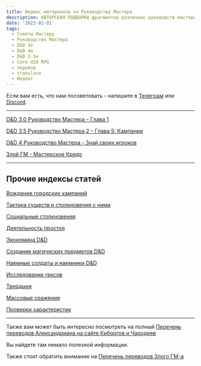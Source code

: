 ```yaml
---
title: Индекс материалов по Руководству Мастера
description: АВТОРСКАЯ ПОДБОРКА фрагментов различных руководств мастера из третьей, четвертой и пятой редакций
date: '2023-01-01'
tags:
  - Советы Мастеру
  - Руководство Мастера
  - D&D 5e
  - D&D 4e
  - D&D 3.5e
  - Core d20 RPG
  - перевод
  - translate
  - Индекс
---
```


Если вам есть, что нам посоветовать - напишите в [Телеграм](https://t.me/cyborgs_and_mages) или [Discord](https://discord.gg/yrJqvCqU3w).

---

[D&D 3.0 Руководство Мастера – Глава 1](/posts/articles/dmg1-dnd30-chapter1)

[D&D 3.5 Руководство Мастера 2 – Глава 5: Кампании](/posts/articles/dmg2-dnd35-campaigns)

[D&D 4 Руководство Мастера - Знай своих игроков](/posts/articles/dmg-dnd-4-part1)

[Злой ГМ - Мастерское Кредо](/posts/translations/angrygm-gm-credo)

---

## Прочие индексы статей

[Вождение городских кампаний](/posts/articles/index-сity-campaigns)

[Тактика существ и столкновения с ними](/posts/articles/bestiary-tactics-index)

[Социальные столкновения](/posts/articles/index-social-encounters)

[Деятельность простоя](/posts/articles/index-downtime)

[Экономика D&D](/posts/articles/index-economy)

[Создание магических предметов D&D](/posts/articles/index-creating-magic-items)

[Наемные солдаты и наемники D&D](/posts/articles/index-hirelings)

[Исследование гексов](/posts/articles/index-hexcrawl)

[Твердыня](/posts/articles/index-stronghold)

[Массовые сражения](/posts/articles/index-mass-combat)

[Проверки характеристик](/posts/articles/index-skill-checks)

---

Также вам может быть интересно посмотреть на полный [Перечень переводов Александриана на сайте Киборгов и Чародеев](/posts/translations/alexandrian-index)

Вы найдете там немало полезной информации.

Также стоит обратить внимание на [Перечень переводов Злого ГМ-а](/posts/translations/angrygm-index)
